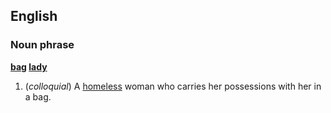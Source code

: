 ==English==
===Noun phrase===
'''[[bag]] [[lady]]'''

# (''colloquial'') A [[homeless]] woman who carries her possessions with her in a bag.